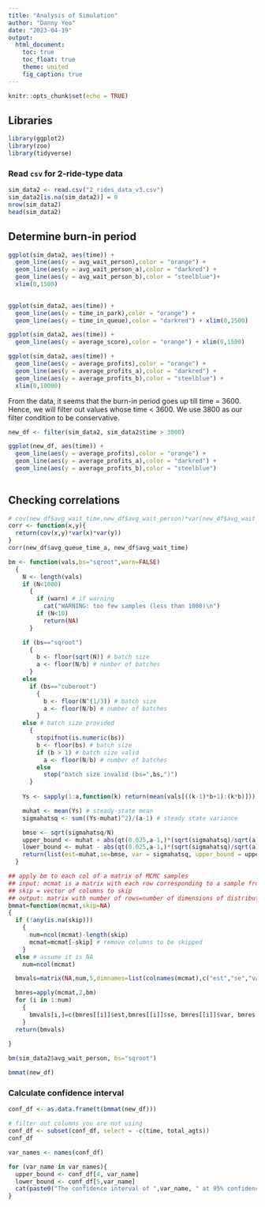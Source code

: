 ```yaml
---
title: "Analysis of Simulation"
author: "Danny Yeo"
date: "2023-04-19"
output: 
  html_document:
    toc: true
    toc_float: true
    theme: united
    fig_caption: true
---
```


```r
knitr::opts_chunk$set(echo = TRUE)
```

## Libraries
```r
library(ggplot2)
library(zoo)
library(tidyverse)
```

### Read `csv` for 2-ride-type data

```r
sim_data2 <- read.csv("2_rides_data_v3.csv")
sim_data2[is.na(sim_data2)] = 0
nrow(sim_data2)
head(sim_data2)
```

## Determine burn-in period
```r
ggplot(sim_data2, aes(time)) + 
  geom_line(aes(y = avg_wait_person),color = "orange") +
  geom_line(aes(y = avg_wait_person_a),color = "darkred") +
  geom_line(aes(y = avg_wait_person_b),color = "steelblue")+
  xlim(0,1500)
  

```

```r
ggplot(sim_data2, aes(time)) + 
  geom_line(aes(y = time_in_park),color = "orange") +
  geom_line(aes(y = time_in_queue),color = "darkred") + xlim(0,1500)
```

```r
ggplot(sim_data2, aes(time)) + 
  geom_line(aes(y = average_score),color = "orange") + xlim(0,1500)
```

```r
ggplot(sim_data2, aes(time)) + 
  geom_line(aes(y = average_profits),color = "orange") +
  geom_line(aes(y = average_profits_a),color = "darkred") +
  geom_line(aes(y = average_profits_b),color = "steelblue") +
  xlim(0,10000)
```
From the data, it seems that the burn-in period goes up till time = 3600. Hence, we will filter out values whose time < 3600. We use 3800 as our filter condition to be conservative.

```r
new_df <- filter(sim_data2, sim_data2$time > 3800)

ggplot(new_df, aes(time)) + 
  geom_line(aes(y = average_profits),color = "orange") +
  geom_line(aes(y = average_profits_a),color = "darkred") +
  geom_line(aes(y = average_profits_b),color = "steelblue") 
  
```
## Checking correlations
```r

# cov(new_df$avg_wait_time,new_df$avg_wait_person)*var(new_df$avg_wait_time)*var(new_df$avg_wait_person)
corr <- function(x,y){
  return(cov(x,y)*var(x)*var(y))
}
corr(new_df$avg_queue_time_a, new_df$avg_wait_time)
```


```r
bm <- function(vals,bs="sqroot",warn=FALSE)
  {
    N <- length(vals)
    if (N<1000)
      {
        if (warn) # if warning
          cat("WARNING: too few samples (less than 1000)\n")
        if (N<10)
          return(NA)
      }

    if (bs=="sqroot") 
      {
        b <- floor(sqrt(N)) # batch size
        a <- floor(N/b) # number of batches
      }
    else
      if (bs=="cuberoot") 
        {
          b <- floor(N^(1/3)) # batch size
          a <- floor(N/b) # number of batches
        }
    else # batch size provided
      {
        stopifnot(is.numeric(bs))  
        b <- floor(bs) # batch size
        if (b > 1) # batch size valid
          a <- floor(N/b) # number of batches
        else
          stop("batch size invalid (bs=",bs,")")
      }
    
    Ys <- sapply(1:a,function(k) return(mean(vals[((k-1)*b+1):(k*b)])))

    muhat <- mean(Ys) # steady-state mean
    sigmahatsq <- sum((Ys-muhat)^2)/(a-1) # steady state variance

    bmse <- sqrt(sigmahatsq/N)
    upper_bound <- muhat + abs(qt(0.025,a-1,)*(sqrt(sigmahatsq)/sqrt(a)))
    lower_bound <- muhat - abs(qt(0.025,a-1,)*(sqrt(sigmahatsq)/sqrt(a)))
    return(list(est=muhat,se=bmse, var = sigmahatsq, upper_bound = upper_bound, lower_bound = lower_bound))
  }

## apply bm to each col of a matrix of MCMC samples
## input: mcmat is a matrix with each row corresponding to a sample from the multivariate distribution of interest
## skip = vector of columns to skip
## output: matrix with number of rows=number of dimensions of distribution and 2 columns (estimate and s.error)
bmmat=function(mcmat,skip=NA)
{
  if (!any(is.na(skip)))
    {
      num=ncol(mcmat)-length(skip)
      mcmat=mcmat[-skip] # remove columns to be skipped
    }
  else # assume it is NA
    num=ncol(mcmat)

  bmvals=matrix(NA,num,5,dimnames=list(colnames(mcmat),c("est","se","var","upper_bound","lower_bound"))) # first col=est, second col=MS s.error, third col= variance, 4th and 5th upper and lower

  bmres=apply(mcmat,2,bm)
  for (i in 1:num)
    {
      bmvals[i,]=c(bmres[[i]]$est,bmres[[i]]$se, bmres[[i]]$var, bmres[[i]]$upper_bound, bmres[[i]]$lower_bound)
    }
  return(bmvals)
 
}
```

```r
bm(sim_data2$avg_wait_person, bs="sqroot")
```

```r
bmmat(new_df)
```
### Calculate confidence interval

```r
conf_df <- as.data.frame(t(bmmat(new_df)))

# filter out columns you are not using
conf_df <- subset(conf_df, select = -c(time, total_agts))
conf_df
```
```r
var_names <- names(conf_df)

for (var_name in var_names){
  upper_bound <- conf_df[4, var_name]
  lower_bound <- conf_df[5,var_name]
  cat(paste0("The confidence interval of ",var_name, " at 95% confidence is (", upper_bound, ",", lower_bound, ")\n"))
}
```



